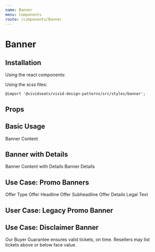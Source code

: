 ```yaml
---
name: Banner
menu: Components
route: /components/Banner
---
```



# Banner

## Installation

Using the react components:


Using the scss files:

    @import '@vividseats/vivid-design-patterns/src/styles/banner';

## Props

<Props of={Banner} />

## Basic Usage

<Playground className="banner-playground">
    <Banner>
        <BodyText>Banner Content</BodyText>
    </Banner>
</Playground>

## Banner with Details

<Playground className="banner-playground">
    <Banner>
        <BodyText>Banner Content with Details</BodyText>
        <Banner.Details>
            <BodyText importance="2">Banner Details</BodyText>
        </Banner.Details>
    </Banner>
</Playground>

## Use Case: Promo Banners

<Playground className="banner-playground">
    <Banner className="bg-slate">
        <Subhead className="--gold">Offer Type</Subhead>
        <Subhead state="inverted">Offer Headline</Subhead>
        <Subhead state="inverted">Offer Subheadline</Subhead>
        <Banner.Details>
            <BodyText importance="2">Offer Details</BodyText>
            <TinyText state="muted">Legal Text</TinyText>
        </Banner.Details>
    </Banner>
</Playground>

## User Case: Legacy Promo Banner
<Playground className="banner-playground">
    <Banner className="vdp-banner--promo" style={{borderImageSource:'url(https://a.vsstatic.com/promo/10p-off-50-max.png)'}}>
        <div class="vdp-banner__image" style={{backgroundImage:'url(https://a.vsstatic.com/promo/10p-off-50-max.png)'}}></div>
    </Banner>
</Playground>

## Use Case: Disclaimer Banner
<Playground className="banner-playground">
    <Banner>
        <span class="text-gradient-gold">
            <Icon type="ticket-guarantee-filled"/>
        </span>
        <SmallText state="muted">Our Buyer Guarantee ensures valid tickets, on time. Resellers may list tickets above or below face value.</SmallText>
    </Banner>
</Playground>
